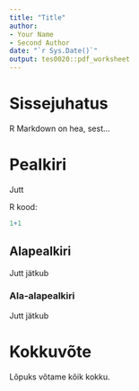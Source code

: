 ```yaml
---
title: "Title"
author: 
- Your Name
- Second Author
date: "`r Sys.Date()`"
output: tes0020::pdf_worksheet
---
```


# Sissejuhatus
R Markdown on hea, sest...

# Pealkiri
Jutt

R kood:
```r
1+1
```

## Alapealkiri
Jutt jätkub

### Ala-alapealkiri
Jutt jätkub

# Kokkuvõte
Lõpuks võtame kõik kokku.